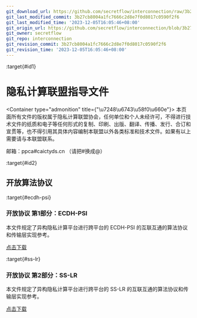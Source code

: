 ```yaml
---
git_download_url: https://github.com/secretflow/interconnection/raw/3b27cb8004a1fc7666c2d8e7f0d8017c0590f2f6/docs/ppca/index.rst
git_last_modified_commit: 3b27cb8004a1fc7666c2d8e7f0d8017c0590f2f6
git_last_modified_time: '2023-12-05T16:05:46+08:00'
git_origin_url: https://github.com/secretflow/interconnection/blob/3b27cb8004a1fc7666c2d8e7f0d8017c0590f2f6/docs/ppca/index.rst
git_owner: secretflow
git_repo: interconnection
git_revision_commit: 3b27cb8004a1fc7666c2d8e7f0d8017c0590f2f6
git_revision_time: '2023-12-05T16:05:46+08:00'
---
```


:target{#id1}

# 隐私计算联盟指导文件

<Container type="admonition" title={"\u7248\u6743\u58f0\u660e"}>
  本页面所有文件的版权属于隐私计算联盟协会，任何单位和个人未经许可，不得进行技术文件的纸质和电子等任何形式的复制、印刷、出版、翻译、传播、发行、合订和宣贯等，也不得引用其具体内容编制本联盟以外各类标准和技术文件。如果有以上需要请与本联盟联系。

  邮箱：ppca#caictyds.cn （请把#换成@）
</Container>

:target{#id2}

## 开放算法协议

:target{#ecdh-psi}

### 开放协议 第1部分：ECDH-PSI

本文件规定了异构隐私计算平台进行跨平台的 ECDH-PSI 的互联互通的算法协议和传输层实现参考。

<a href="../_assets/ECDH-PSI.pdf" download={true}>点击下载</a>

:target{#ss-lr}

### 开放协议 第2部分：SS-LR

本文件规定了异构隐私计算平台进行跨平台的 SS-LR 的互联互通的算法协议和传输层实现参考。

<a href="../_assets/SS-LR.pdf" download={true}>点击下载</a>
